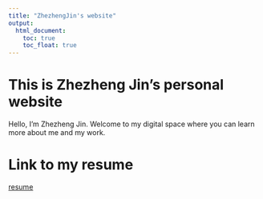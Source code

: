 ```yaml
---
title: "ZhezhengJin's website"
output: 
  html_document:
    toc: true
    toc_float: true
---
```


# This is Zhezheng Jin's personal website

Hello, I'm Zhezheng Jin. Welcome to my digital space where you can learn more about me and my work.

# Link to my resume

[resume](resume.html)
